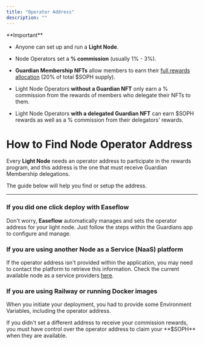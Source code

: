 ```yaml
---
title: "Operator Address"
description: ""
---
```


<Warning>
  **Important**

- Anyone can set up and run a **Light Node**.

- Node Operators set a **% commission** (usually 1% - 3%).

- **Guardian Membership NFTs** allow members to earn their [full rewards allocation](/nodes/calculating-rewards) (20% of total $SOPH supply).

- Light Node Operators **without a Guardian NFT** only earn a % commission from the rewards of members who delegate their NFTs to them.

- Light Node Operators **with a delegated Guardian NFT** can earn $SOPH rewards as well as a % commission from their delegators' rewards.

</Warning>

# How to Find Node Operator Address

Every **Light Node** needs an operator address to participate in the rewards program, and this address is the one that must receive Guardian Membership delegations.

The guide below will help you find or setup the address.

---

### If you did one click deploy with Easeflow

Don't worry, **Easeflow** automatically manages and sets the operator address for your light node. Just follow the steps within the Guardians app to configure and manage.

### If you are using another Node as a Service (NaaS) platform

If the operator address isn't provided within the application, you may need to contact the platform to retrieve this information. Check the current available node as a service providers [here](https://docs.sophon.xyz/nodes/light-nodes#current-node-as-a-service-naas-providers).

### If you are using Railway or running Docker images

When you initiate your deployment, you had to provide some Environment Variables, including the operator address.

<Warning>
  If you didn't set a different address to receive your commission rewards, you must have control
  over the operator address to claim your **$SOPH** when they are available.
</Warning>
